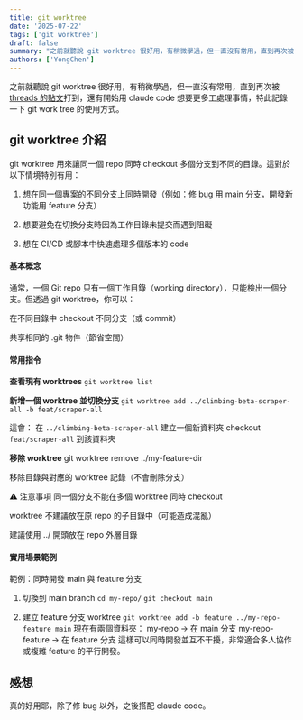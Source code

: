 ```yaml
---
title: git worktree
date: '2025-07-22'
tags: ['git worktree']
draft: false
summary: "之前就聽說 git worktree 很好用，有稍微學過，但一直沒有常用，直到再次被 threads 的貼文 打到，好好來學一下"
authors: ['YongChen']
---
```

之前就聽說 git worktree 很好用，有稍微學過，但一直沒有常用，直到再次被 [threads 的貼文](https://www.threads.com/@min.biz/post/DMC7ZwJpKHS?xmt=AQF0YK2jDccSZu5iWtjqYKmct0D_x0V3P73sYGEaBoe8TQ)打到，還有開始用 claude code 想要更多工處理事情，特此記錄一下 git work tree 的使用方式。

## git worktree 介紹
git worktree 用來讓同一個 repo 同時 checkout 多個分支到不同的目錄。這對於以下情境特別有用：

1. 想在同一個專案的不同分支上同時開發（例如：修 bug 用 main 分支，開發新功能用 feature 分支）

2. 想要避免在切換分支時因為工作目錄未提交而遇到阻礙

3. 想在 CI/CD 或腳本中快速處理多個版本的 code

#### 基本概念
通常，一個 Git repo 只有一個工作目錄（working directory），只能檢出一個分支。但透過 git worktree，你可以：

在不同目錄中 checkout 不同分支（或 commit）

共享相同的 .git 物件（節省空間）

#### 常用指令
**查看現有 worktrees**
`git worktree list`

**新增一個 worktree 並切換分支**
`git worktree add ../climbing-beta-scraper-all -b feat/scraper-all`

這會：
在 `../climbing-beta-scraper-all` 建立一個新資料夾
checkout `feat/scraper-all` 到該資料夾

**移除 worktree**
git worktree remove ../my-feature-dir


移除目錄與對應的 worktree 記錄（不會刪除分支）

⚠️ 注意事項
同一個分支不能在多個 worktree 同時 checkout

worktree 不建議放在原 repo 的子目錄中（可能造成混亂）

建議使用 ../ 開頭放在 repo 外層目錄

#### 實用場景範例
範例：同時開發 main 與 feature 分支

1. 切換到 main branch
`cd my-repo/`
`git checkout main`

2. 建立 feature 分支 worktree
`git worktree add -b feature ../my-repo-feature main`
現在有兩個資料夾：
my-repo          → 在 main 分支
my-repo-feature  → 在 feature 分支
這樣可以同時開發並互不干擾，非常適合多人協作或複雜 feature 的平行開發。

## 感想
真的好用耶，除了修 bug 以外，之後搭配 claude code。